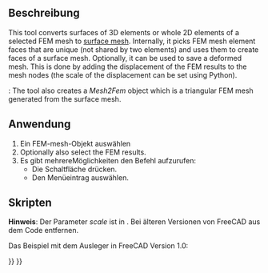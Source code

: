 <languages/>

{{Docnav
|[[FEM_CreateElementsSet|Erase Elements]]
|[[FEM_SolverCalculixCcxtools|Solver CalculiX]]
|[[FEM_Workbench|FEM]]
|IconL=FEM_CreateElementsSet.svg
|IconR=FEM_SolverCalculixCcxtools.svg
|IconC=Workbench_FEM.svg
}}

{{GuiCommand/de
|Name=FEM FemMesh2Mesh
|Name/de=FEM FemNetzZuNetz
|MenuLocation=Mesh → FEM Mesh to Mesh
|Workbenches=[[FEM_Workbench/de|FEM]]
|SeeAlso=[[FEM_tutorial/de|FEM Anleitung]]
}}

<span id="Description"></span>
==Beschreibung==

This tool converts surfaces of 3D elements or whole 2D elements of a selected FEM mesh to [[Mesh_MeshObject|surface mesh]]. Internally, it picks FEM mesh element faces that are unique (not shared by two elements) and uses them to create faces of a surface mesh. Optionally, it can be used to save a deformed mesh. This is done by adding the displacement of the FEM results to the mesh nodes (the scale of the displacement can be set using Python).

{{Version|1.0}}: The tool also creates a ''Mesh2Fem'' object which is a triangular FEM mesh generated from the surface mesh.

<span id="Usage"></span>
==Anwendung==

# Ein FEM-mesh-Objekt auswählen
# Optionally also select the FEM results.
# Es gibt mehrereMöglichkeiten den Befehl aufzurufen:
#* Die Schaltfläche {{Button|[[Image:FEM_FemMesh2Mesh.svg|16px]] [[FEM_FemMesh2Mesh/de|FEM-Netz zu Netz]]}} drücken.
#* Den Menüeintrag {{MenuCommand|Netz → [[Image:FEM_FemMesh2Mesh.svg|16px]] FEM-Netz zu Netz}} auswählen.

<span id="Scripting"></span>
==Skripten==

'''Hinweis''': Der Parameter ''scale'' ist in {{Version|0.21}}. Bei älteren Versionen von FreeCAD aus dem Code entfernen.

Das Beispiel mit dem Ausleger in FreeCAD Version 1.0:

{{Code|code=
from os.path import join
import FreeCAD as App
import Mesh
from femmesh import femmesh2mesh

path = join(App.getResourceDir(), "examples", "FEMExample.FCStd")
doc = App.openDocument(path)
fem_mesh = doc.FEMMeshGmsh.FemMesh
result = doc.CCX_Results
scale = 10  # displacement scale factor
out_mesh = femmesh2mesh.femmesh_2_mesh(fem_mesh, result, scale)
Mesh.show(Mesh.Mesh(out_mesh))
}}


{{Docnav
|[[FEM_CreateElementsSet|Erase Elements]]
|[[FEM_SolverCalculixCcxtools|Solver CalculiX]]
|[[FEM_Workbench|FEM]]
|IconL=FEM_CreateElementsSet.svg
|IconR=FEM_SolverCalculixCcxtools.svg
|IconC=Workbench_FEM.svg
}}

{{FEM_Tools_navi{{#translation:}}}}
{{Userdocnavi{{#translation:}}}}